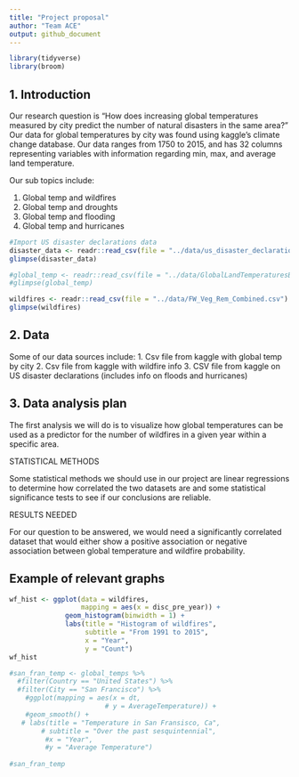 ```yaml
---
title: "Project proposal"
author: "Team ACE"
output: github_document
---
```


```r
library(tidyverse)
library(broom)
```

## 1. Introduction
Our research question is "How does increasing global temperatures measured by city predict the number of natural disasters in the same area?" Our data for global temperatures by city was found using kaggle's climate change database. Our data ranges from 1750 to 2015, and has 32 columns representing variables with information regarding min, max, and average land temperature. 

Our sub topics include:

1. Global temp and wildfires
2. Global temp and droughts
3. Global temp and flooding
4. Global temp and hurricanes


```r
#Import US disaster declarations data
disaster_data <- readr::read_csv(file = "../data/us_disaster_declarations.csv")
glimpse(disaster_data)
```

```r
#global_temp <- readr::read_csv(file = "../data/GlobalLandTemperaturesByCity.csv")
#glimpse(global_temp)
```

```r
wildfires <- readr::read_csv(file = "../data/FW_Veg_Rem_Combined.csv")
glimpse(wildfires)

```


## 2. Data
Some of our data sources include:
1. Csv file from kaggle with global temp by city 
2. Csv file from kaggle with wildfire info
3. CSV file from kaggle on US disaster declarations (includes info on floods and hurricanes)



## 3. Data analysis plan
The first analysis we will do is to visualize how global temperatures can be used as a predictor for the number of wildfires in a given year within a specific area.


STATISTICAL METHODS

Some statistical methods we should use in our project are linear regressions to determine how correlated the two datasets are and some statistical significance tests to see if our conclusions are reliable. 


RESULTS NEEDED

For our question to be answered, we would need a significantly correlated dataset that would either show a positive association or negative association between global temperature and wildfire probability. 

## Example of relevant graphs
```r
wf_hist <- ggplot(data = wildfires,
                  mapping = aes(x = disc_pre_year)) + 
              geom_histogram(binwidth = 1) + 
              labs(title = "Histogram of wildfires",
                   subtitle = "From 1991 to 2015",
                   x = "Year",
                   y = "Count")
wf_hist

#san_fran_temp <- global_temps %>%
  #filter(Country == "United States") %>%
  #filter(City == "San Francisco") %>%
    #ggplot(mapping = aes(x = dt, 
                        # y = AverageTemperature)) + 
    #geom_smooth() + 
   # labs(title = "Temperature in San Fransisco, Ca",
        # subtitle = "Over the past sesquintennial",
         #x = "Year",
         #y = "Average Temperature")
    
#san_fran_temp

```


